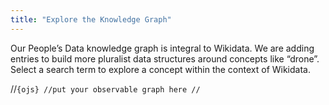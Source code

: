 ```yaml
---
title: "Explore the Knowledge Graph"
---
```


Our People's Data knowledge graph is integral to Wikidata. We are adding entries to build more pluralist data structures around concepts like "drone". Select a search term to explore a concept within the context of Wikidata.

//```{ojs}
//put your observable graph here
//```